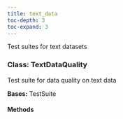 ```yaml
---
title: text_data
toc-depth: 3
toc-expand: 3
---
```


Test suites for text datasets









### Class: TextDataQuality

Test suite for data quality on text data





**Bases:** TestSuite

#### Methods

   